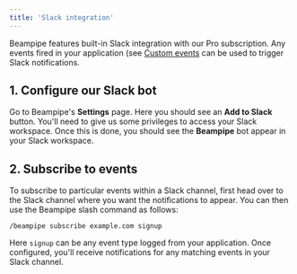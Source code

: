 ```yaml
---
title: 'Slack integration'
---
```


Beampipe features built-in Slack integration with our Pro subscription. Any events fired in your application (see [Custom events](/custom-events) can be used to trigger Slack notifications.


## 1. Configure our Slack bot

Go to Beampipe's **Settings** page. Here you should see an **Add to Slack** button. You'll need to give us some privileges to access your Slack workspace. Once this is done, you should see the **Beampipe** bot appear in your Slack workspace.



## 2. Subscribe to events

To subscribe to particular events within a Slack channel, first head over to the Slack channel where you want the notifications to appear. You can then use the Beampipe slash command as follows:

```text
/beampipe subscribe example.com signup
```

Here `signup` can be any event type logged from your application. Once configured, you'll receive notifications for any matching events in your Slack channel.
